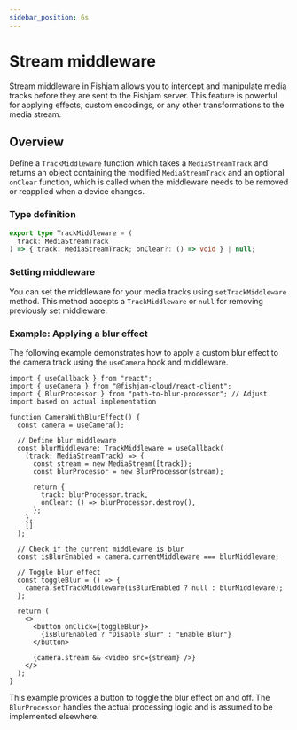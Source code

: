 ```yaml
---
sidebar_position: 6s
---
```


# Stream middleware

Stream middleware in Fishjam allows you to intercept and manipulate media tracks before they are sent to the Fishjam server.
This feature is powerful for applying effects, custom encodings, or any other transformations to the media stream.

## Overview

Define a `TrackMiddleware` function which takes a `MediaStreamTrack` and returns an object containing the modified `MediaStreamTrack`
and an optional `onClear` function, which is called when the middleware needs to be removed or reapplied when a device changes.

### Type definition

```typescript
export type TrackMiddleware = (
  track: MediaStreamTrack
) => { track: MediaStreamTrack; onClear?: () => void } | null;
```

### Setting middleware

You can set the middleware for your media tracks using `setTrackMiddleware` method. This method accepts a `TrackMiddleware` or `null` for removing previously set middleware.

### Example: Applying a blur effect

The following example demonstrates how to apply a custom blur effect to the camera track using the `useCamera` hook and middleware.

```tsx
import { useCallback } from "react";
import { useCamera } from "@fishjam-cloud/react-client";
import { BlurProcessor } from "path-to-blur-processor"; // Adjust import based on actual implementation

function CameraWithBlurEffect() {
  const camera = useCamera();

  // Define blur middleware
  const blurMiddleware: TrackMiddleware = useCallback(
    (track: MediaStreamTrack) => {
      const stream = new MediaStream([track]);
      const blurProcessor = new BlurProcessor(stream);

      return {
        track: blurProcessor.track,
        onClear: () => blurProcessor.destroy(),
      };
    },
    []
  );

  // Check if the current middleware is blur
  const isBlurEnabled = camera.currentMiddleware === blurMiddleware;

  // Toggle blur effect
  const toggleBlur = () => {
    camera.setTrackMiddleware(isBlurEnabled ? null : blurMiddleware);
  };

  return (
    <>
      <button onClick={toggleBlur}>
        {isBlurEnabled ? "Disable Blur" : "Enable Blur"}
      </button>

      {camera.stream && <video src={stream} />}
    </>
  );
}
```

This example provides a button to toggle the blur effect on and off. The `BlurProcessor` handles the actual processing logic and is assumed to be implemented elsewhere.
